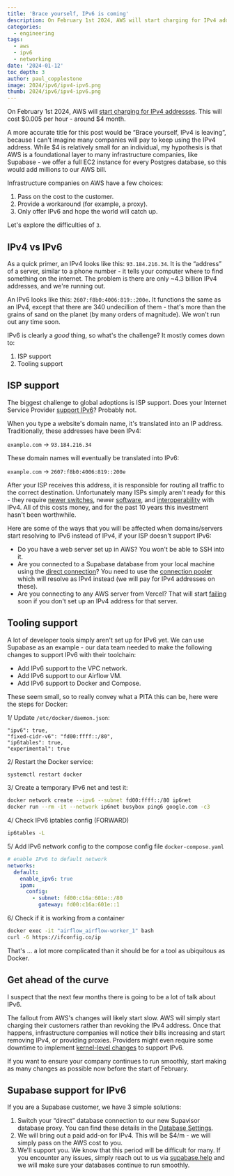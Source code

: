 ```yaml
---
title: 'Brace yourself, IPv6 is coming'
description: On February 1st 2024, AWS will start charging for IPv4 addresses. This is a big deal for the internet, and we're here to help you prepare.
categories:
  - engineering
tags:
  - aws
  - ipv6
  - networking
date: '2024-01-12'
toc_depth: 3
author: paul_copplestone
image: 2024/ipv6/ipv4-ipv6.png
thumb: 2024/ipv6/ipv4-ipv6.png
---
```


On February 1st 2024, AWS will [start charging for IPv4 addresses](https://aws.amazon.com/blogs/aws/new-aws-public-ipv4-address-charge-public-ip-insights/). This will cost $0.005 per hour - around $4 month.

A more accurate title for this post would be “Brace yourself, IPv4 is leaving”, because I can't imagine many companies will pay to keep using the IPv4 address. While $4 is relatively small for an individual, my hypothesis is that AWS is a foundational layer to many infrastructure companies, like Supabase - we offer a full EC2 instance for every Postgres database, so this would add millions to our AWS bill.

Infrastructure companies on AWS have a few choices:

1. Pass on the cost to the customer.
2. Provide a workaround (for example, a proxy).
3. Only offer IPv6 and hope the world will catch up.

Let's explore the difficulties of `3`.

## IPv4 vs IPv6

As a quick primer, an IPv4 looks like this: `93.184.216.34`. It is the “address” of a server, similar to a phone number - it tells your computer where to find something on the internet. The problem is there are only ~4.3 billion IPv4 addresses, and we're running out.

An IPv6 looks like this: `2607:f8b0:4006:819::200e`**.** It functions the same as an IPv4, except that there are 340 undecillion of them - that's more than the grains of sand on the planet (by many orders of magnitude). We won't run out any time soon.

IPv6 is clearly a _good_ thing, so what's the challenge? It mostly comes down to:

1. ISP support
2. Tooling support

## ISP support

The biggest challenge to global adoptions is ISP support. Does your Internet Service Provider [support IPv6](https://test-ipv6.com/)? Probably not.

When you type a website's domain name, it's translated into an IP address. Traditionally, these addresses have been IPv4:

`example.com` → `93.184.216.34`

These domain names will eventually be translated into IPv6:

`example.com` → `2607:f8b0:4006:819::200e`

After your ISP receives this address, it is responsible for routing all traffic to the correct destination. Unfortunately many ISPs simply aren't ready for this - they require [newer switches](https://networkengineering.stackexchange.com/questions/52847/how-to-check-if-switch-is-ipv6-fully-compatible), newer [software](https://serverfault.com/questions/470169/snat-in-ip6tables), and [interoperability](https://www.juniper.net/documentation/us/en/software/junos/is-is/topics/concept/ipv6-dual-stack-understanding.html) with IPv4. All of this costs money, and for the past 10 years this investment hasn't been worthwhile.

Here are some of the ways that you will be affected when domains/servers start resolving to IPv6 instead of IPv4, if your ISP doesn't support IPv6:

- Do you have a web server set up in AWS? You won't be able to SSH into it.
- Are you connected to a Supabase database from your local machine using the [direct connection](https://supabase.com/docs/guides/database/connecting-to-postgres#direct-connections)? You need to use the [connection pooler](https://supabase.com/docs/guides/database/connecting-to-postgres#connection-pooler) which will resolve as IPv4 instead (we will pay for IPv4 addresses on these).
- Are you connecting to any AWS server from Vercel? That will start [failing](https://github.com/orgs/vercel/discussions/47) soon if you don't set up an IPv4 address for that server.

## Tooling support

A lot of developer tools simply aren't set up for IPv6 yet. We can use Supabase as an example - our data team needed to make the following changes to support IPv6 with their toolchain:

- Add IPv6 support to the VPC network.
- Add IPv6 support to our Airflow VM.
- Add IPv6 support to Docker and Compose.

These seem small, so to really convey what a PITA this can be, here were the steps for Docker:

1/ Update `/etc/docker/daemon.json`:

```
"ipv6": true,
"fixed-cidr-v6": "fd00:ffff::/80",
"ip6tables": true,
"experimental": true
```

2/ Restart the Docker service:

```bash
systemctl restart docker
```

3/ Create a temporary IPv6 net and test it:

```bash
docker network create --ipv6 --subnet fd00:ffff::/80 ip6net
docker run --rm -it --network ip6net busybox ping6 google.com -c3
```

4/ Check IPv6 iptables config (FORWARD)

```bash
ip6tables -L
```

5/ Add IPv6 network config to the compose config file `docker-compose.yaml`

```yaml
# enable IPv6 to default network
networks:
  default:
    enable_ipv6: true
    ipam:
      config:
        - subnet: fd00:c16a:601e::/80
          gateway: fd00:c16a:601e::1
```

6/ Check if it is working from a container

```bash
docker exec -it "airflow_airflow-worker_1" bash
curl -6 https://ifconfig.co/ip
```

That's … a lot more complicated than it should be for a tool as ubiquitous as Docker.

## Get ahead of the curve

I suspect that the next few months there is going to be a lot of talk about IPv6.

The fallout from AWS's changes will likely start slow. AWS will simply start charging their customers rather than revoking the IPv4 address. Once that happens, infrastructure companies will notice their bills increasing and start removing IPv4, or providing proxies. Providers might even require some downtime to implement [kernel-level changes](https://github.com/supabase/postgres/pull/753/files) to support IPv6.

If you want to ensure your company continues to run smoothly, start making as many changes as possible now before the start of February.

## Supabase support for IPv6

If you are a Supabase customer, we have 3 simple solutions:

1. Switch your “direct” database connection to our new Supavisor database proxy. You can find these details in the [Database Settings](https://supabase.com/dashboard/project/_/settings/database).
2. We will bring out a paid add-on for IPv4. This will be $4/m - we will simply pass on the AWS cost to you.
3. We'll support you. We know that this period will be difficult for many. If you encounter any issues, simply reach out to us via [supabase.help](https://supabase.help) and we will make sure your databases continue to run smoothly.
